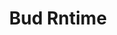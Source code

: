 ---
title: "Bud Rntime"
description: " This Helm chart deploys a comprehensive set of microservices and infrastructure components for the Bud ecosystem, leveraging Dapr for inter-service communication and observability. It includes deployments for core applications, databases, caching, monitoring, and related tools.
Description of your new file."
---